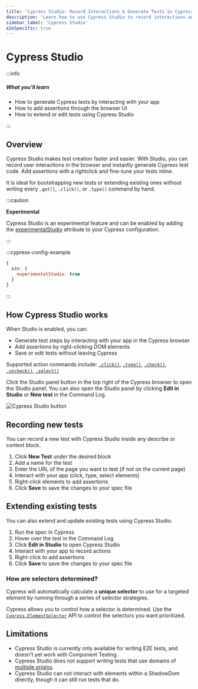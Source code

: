 ```yaml
---
title: 'Cypress Studio: Record Interactions & Generate Tests in Cypress'
description: 'Learn how to use Cypress Studio to record interactions and generate tests in Cypress.'
sidebar_label: 'Cypress Studio'
e2eSpecific: true
---
```


<ProductHeading product="app" />

# Cypress Studio

:::info

##### <Icon name="question-circle" color="#4BBFD2" /> What you'll learn

- How to generate Cypress tests by interacting with your app
- How to add assertions through the browser UI
- How to extend or edit tests using Cypress Studio

:::


## Overview

Cypress Studio makes test creation faster and easier. With Studio, you can record user interactions in the browser and instantly generate Cypress test code. Add assertions with a rightclick and fine-tune your tests inline.

It is ideal for bootstrapping new tests or extending existing ones without writing every `.get()`, `.click()`, or `.type()` command by hand.

:::caution

<Icon name="exclamation-triangle" /> **Experimental**

Cypress Studio is an experimental feature and can be enabled by adding the
[experimentalStudio](/app/references/experiments#End-to-End-Testing)
attribute to your Cypress configuration.

:::

:::cypress-config-example

```js
{
  e2e: {
    experimentalStudio: true
  }
}
```

:::

## How Cypress Studio works

When Studio is enabled, you can:

- Generate test steps by interacting with your app in the Cypress browser
- Add assertions by right-clicking DOM elements
- Save or edit tests without leaving Cypress

Supported action commands include: [`.click()`](/api/commands/click), [`.type()`](/api/commands/type), [`.check()`](/api/commands/check), [`.uncheck()`](/api/commands/uncheck), [`.select()`](/api/commands/select)

Click the Studio panel button in the top right of the Cypress browser to open the Studio panel. You can also open the Studio panel by clicking **Edit in Studio** or **New test** in the Command Log.

![Cypress Studio button](/img/app/cypress-studio/cypress-studio-beta-button.png)

## Recording new tests

You can record a new test with Cypress Studio inside any describe or context block.

1. Click **New Test** under the desired block
2. Add a name for the test
3. Enter the URL of the page you want to test (if not on the current page)
4. Interact with your app (click, type, select elements)
5. Right-click elements to add assertions
6. Click **Save** to save the changes to your spec file

## Extending existing tests

You can also extend and update existing tests using Cypress Studio.

1. Run the spec in Cypress
2. Hover over the test in the Command Log
3. Click **Edit in Studio** to open Cypress Studio
4. Interact with your app to record actions
5. Right-click to add assertions
6. Click **Save** to save the changes to your spec file

### How are selectors determined?

Cypress will automatically calculate a **unique selector** to use for a targeted
element by running through a series of selector strategies.

<DefaultSelectorPriority />

Cypress allows you to control how a selector is determined. Use the
[`Cypress.ElementSelector`](/api/cypress-api/element-selector-api) API to control
the selectors you want prioritized.

## Limitations

- Cypress Studio is currently only available for writing E2E tests, and doesn't
  yet work with Component Testing.
- Cypress Studio does not support writing tests that use domains of [multiple
  origins](/app/guides/cross-origin-testing).
- Cypress Studio can not interact with elements within a ShadowDom directly, though it can still run tests that do.
